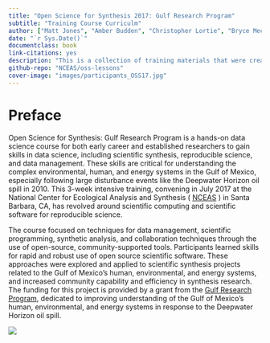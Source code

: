 ```yaml
--- 
title: "Open Science for Synthesis 2017: Gulf Research Program"
subtitle: "Training Course Curriculm"
author: ["Matt Jones", "Amber Budden", "Christopher Lortie", "Bryce Mecum", "Julien Brun", "Leah Wasser", "Tracy Teal"]
date: "`r Sys.Date()`"
documentclass: book
link-citations: yes
description: "This is a collection of training materials that were created and used for the Open Science for Synthesis 2017: Gulf Research Program summer training institute, hosted at the National Center for Ecological Analysis and Synthesis on July 2017"
github-repo: "NCEAS/oss-lessons"
cover-image: "images/participants_OSS17.jpg"
---
```


# Preface

Open Science for Synthesis: Gulf Research Program is a hands-on data science course for both early career and established researchers to gain skills in data science, including scientific synthesis, reproducible science, and data management. These skills are critical for understanding the complex environmental, human, and energy systems in the Gulf of Mexico, especially following large disturbance events like the Deepwater Horizon oil spill in 2010. This 3-week intensive training, convening in July 2017 at the National Center for Ecological Analysis and Synthesis ( [NCEAS](https://www.nceas.ucsb.edu) ) in Santa Barbara, CA, has revolved around scientific computing and scientific software for reproducible science.
 
The course focused on techniques for data management, scientific programming, synthetic analysis, and collaboration techniques through the use of open-source, community-supported tools. Participants learned skills for rapid and robust use of open source scientific software. These approaches were explored and applied to scientific synthesis projects related to the Gulf of Mexico’s human, environmental, and energy systems, and increased community capability and efficiency in synthesis research. The funding for this project is provided by a grant from the [Gulf Research Program](http://www.nationalacademies.org/gulf/about/), dedicated to improving understanding of the Gulf of Mexico’s human, environmental, and energy systems in response to the Deepwater Horizon oil spill.

![](images/participants_OSS17.jpg)
<br>
